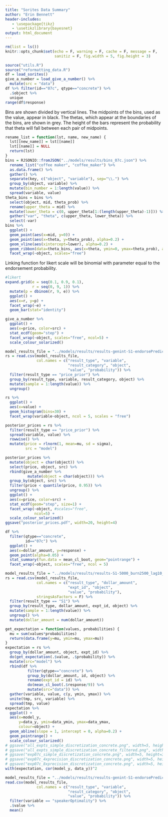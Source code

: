 ```yaml
---
title: "Sorites Data Summary"
author: "Erin Bennett"
header-includes:
   - \usepackage{tikz}
   - \usetikzlibrary{bayesnet}
output: html_document
---
```


```r
rm(list = ls())
knitr::opts_chunk$set(echo = F, warning = F, cache = F, message = F,
                      sanitiz = F, fig.width = 5, fig.height = 3)
```

```r
source("utils.R")
source("reformatting_data.R")
df = load_sorites()
give_a_number = load_give_a_number() %>%
  mutate(src = "data")
df %>% filter(id=="07c", qtype=="concrete") %>%
  .$object %>%
  unique
range(df$response)
```

Bins are shown divided by vertical lines. The midpoints of the bins, used as the value, appear in black. The thetas, which appear at the boundaries of the bins, are shown in grey. The height of the bars represent the probability that theta will fall between each pair of midpoints.

```r
rename_list = function(lst, name, new_name) {
  lst[[new_name]] = lst[[name]]
  lst[[name]] = NULL
  return(lst)
}
bins = RJSONIO::fromJSON("../models/results/bins_07c.json") %>%
  rename_list("coffee maker", "coffee_maker") %>%
  as.data.frame() %>%
  gather() %>%
  separate(key, c("object", "variable"), sep="\\.") %>%
  group_by(object, variable) %>%
  mutate(bin_number = 1:length(value)) %>%
  spread(variable, value)
theta_bins = bins %>%
  select(object, mid, theta_prob) %>%
  rename(upper_theta = mid) %>%
  mutate(lower_theta = c(0, upper_theta[1:(length(upper_theta)-1)])) %>%
  gather("var", "theta", c(upper_theta, lower_theta)) %>%
  select(-var)
bins %>%
  ggplot() +
  geom_point(aes(x=mid, y=0)) +
  geom_point(aes(x=theta, y=theta_prob), alpha=0.2) +
  geom_vline(aes(xintercept=lower), alpha=0.2) +
  geom_ribbon(data=theta_bins, aes(x=theta, ymin=0, ymax=theta_prob), alpha=0.2) +
  facet_wrap(~object, scales="free")
```

Linking function for likert scale will be binomial with parameter equal to the endorsement probability.

```r
#likert
expand.grid(e = seq(0.1, 0.9, 0.1),
            r = seq(0, 9, 1)) %>%
  mutate(p = dbinom(r, 9, e)) %>%
  ggplot() +
  aes(x=r, y=p) +
  facet_wrap(~e) +
  geom_bar(stat="identity")
```


```r
give_a_number %>%
  ggplot() +
  aes(x=price, color=src) +
  stat_ecdf(geom="step") +
  facet_wrap(~object, scales="free", ncol=5) +
  scale_colour_solarized()
```

```r
model_results_file = "../models/results/results-genint-S1-endorsePrediction-int6-prior3-3Components_5000_burn2500_lag10_chain10.csv"
rs = read.csv(model_results_file,
              col.names = c("result_type", "variable",
                            "result_category", "object",
                            "value", "probability")) %>%
  filter(result_type == "price_prior") %>%
  group_by(result_type, variable, result_category, object) %>%
  mutate(sample = 1:length(value)) %>%
  ungroup()
```


```r
rs %>%
  ggplot() +
  aes(x=value) +
  geom_histogram(bins=30) +
  facet_wrap(variable~object, ncol = 5, scales = "free")
```


```r
posterior_prices = rs %>%
  filter(result_type == "price_prior") %>%
  spread(variable, value) %>%
  rowwise() %>%
  mutate(price = rlnorm(1, mean=mu, sd = sigma),
         src = "model")
```

```r
posterior_prices %>%
  mutate(object = char(object)) %>%
  select(price, object, src) %>%
  rbind(give_a_number %>%
          mutate(object = char(object))) %>%
  group_by(object, src) %>%
  filter(price < quantile(price, 0.95)) %>%
  ungroup() %>%
  ggplot() +
  aes(x=price, color=src) +
  stat_ecdf(geom="step", size=1) +
  facet_wrap(~object, #scales="free", 
             ncol=5) +
  scale_colour_solarized()
ggsave("posterior_prices.pdf", width=20, height=4)
```

```r
df %>%
  filter(qtype=="concrete",
         id=="07c") %>%
  ggplot() +
  aes(x=dollar_amount, y=response) +
  geom_point(alpha=0.05) +
  stat_summary(fun.data = mean_cl_boot, geom="pointrange") +
  facet_wrap(~object, scales="free", ncol = 5)
```


```r
model_results_file = "../models/results/results-S1-5000_burn2500_lag10_chain11.csv"
rs = read.csv(model_results_file,
              col.names = c("result_type", "dollar_amount",
                            "expt_id", "object",
                            "value", "probability"),
              stringsAsFactors = F) %>%
  filter(result_type == "S1") %>%
  group_by(result_type, dollar_amount, expt_id, object) %>%
  mutate(sample = 1:length(value)) %>%
  ungroup() %>%
  mutate(dollar_amount = num(dollar_amount))

get_expectation = function(values, probabilities) {
  mu = sum(values*probabilities)
  return(data.frame(y=mu, ymin=mu, ymax=mu))
}
expectation = rs %>%
  group_by(dollar_amount, object, expt_id) %>%
  do(get_expectation(.$value, .$probability)) %>%
  mutate(src="model") %>%
  rbind(df %>%
          filter(qtype=="concrete") %>%
          group_by(dollar_amount, id, object) %>%
          rename(expt_id = id) %>%
          do(mean_cl_boot(.$response/9)) %>%
          mutate(src="data")) %>%
  gather(variable, value, c(y, ymin, ymax)) %>%
  unite(tmp, src, variable) %>%
  spread(tmp, value)
expectation %>%
  ggplot() +
  aes(x=model_y,
      y=data_y, ymin=data_ymin, ymax=data_ymax,
      colour=object) +
  geom_abline(slope = 1, intercept = 0, alpha=0.2) +
  geom_pointrange() +
  scale_colour_solarized()
# ggsave("all_expts_simple_discretization_concrete.png", width=5, height=3) #chain2
# ggsave("all_expts_simple_discretization_concrete_filtered.png", width=5, height=3) #chain2
# ggsave("exp07c_simple_discretization_concrete.png", width=5, height=3) #chain3
# ggsave("exp07c_4xprecision_discretization_concrete.png", width=5, height=3) #chain3
# ggsave("exp07c_8xprecision_discretization_concrete.png", width=5, height=3) #chain3
with(expectation, cor(model_y, data_y))^2
```

```r
model_results_file = "../models/results/results-genint-S1-endorsePrediction-int6-prior3-3Components_5000_burn2500_lag10_chain8.csv"
read.csv(model_results_file,
              col.names = c("result_type", "variable",
                            "result_category", "object",
                            "value", "probability")) %>%
  filter(variable == "speakerOptimality") %>%
  .$value %>%
  mean()
```

